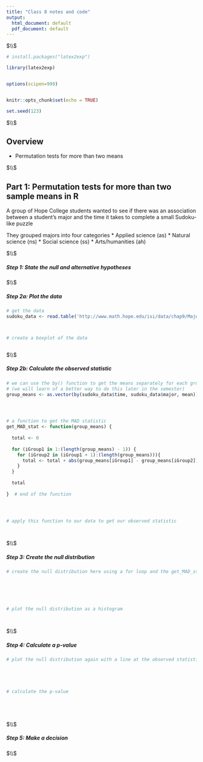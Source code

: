 ```yaml
---
title: "Class 8 notes and code"
output:
  html_document: default
  pdf_document: default
---
```






$\\$





```r

# install.packages("latex2exp")

library(latex2exp)


options(scipen=999)


knitr::opts_chunk$set(echo = TRUE)

set.seed(123)

```



$\\$




## Overview

 * Permutation tests for more than two means




$\\$











## Part 1: Permutation tests for more than two sample means in R



A group of Hope College students wanted to see if there was an association between a student’s major and the time it takes to complete a small Sudoku-like puzzle

They grouped majors into four categories
 * Applied science (as)
 * Natural science (ns)
 * Social science  (ss)
 * Arts/humanities (ah)





$\\$




##### Step 1: State the null and alternative hypotheses 







$\\$





##### Step 2a: Plot the data


```r


# get the data
sudoku_data <- read.table('http://www.math.hope.edu/isi/data/chap9/MajorPuzzle.txt', header = TRUE)



# create a boxplot of the data



```






$\\$







##### Step 2b: Calculate the observed statistic




```r


# we can use the by() function to get the means separately for each group
# (we will learn of a better way to do this later in the semester)
group_means <- as.vector(by(sudoku_data$time, sudoku_data$major, mean))




# a function to get the MAD statistic
get_MAD_stat <- function(group_means) {
  
  total <- 0
  
  for (iGroup1 in 1:(length(group_means) - 1)) {
    for (iGroup2 in (iGroup1 + 1):(length(group_means))){
      total <- total + abs(group_means[iGroup1] - group_means[iGroup2])
    }
  }
  
  total
  
}  # end of the function 




# apply this function to our data to get our observed statistic 

  

```






$\\$







##### Step 3: Create the null distribution


```r


# create the null distribution here using a for loop and the get_MAD_stat() function 






# plot the null distribution as a histogram




```




$\\$






##### Step 4: Calculate a p-value


```r





# plot the null distribution again with a line at the observed statistic





# calculate the p-value






```





$\\$







##### Step 5: Make a decision






$\\$













